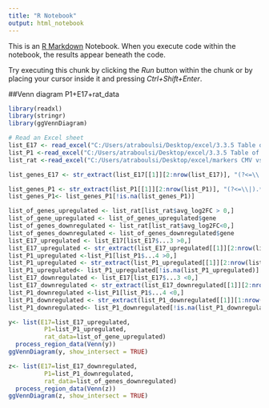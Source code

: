 ```yaml
---
title: "R Notebook"
output: html_notebook
---
```


This is an [R Markdown](http://rmarkdown.rstudio.com) Notebook. When you execute code within the notebook, the results appear beneath the code. 

Try executing this chunk by clicking the *Run* button within the chunk or by placing your cursor inside it and pressing *Ctrl+Shift+Enter*. 

##Venn diagram P1+E17+rat_data

```r
library(readxl)
library(stringr)
library(ggVennDiagram)

# Read an Excel sheet
list_E17 <- read_excel("C:/Users/atraboulsi/Desktop/excel/3.3.5 Table of differentially expressed genes E17 CMV_vs_MEM_all_samples_run422.xlsx", sheet = "Sheet1")
list_P1 <-read_excel("C:/Users/atraboulsi/Desktop/excel/3.3.5 Table of differentially expressed genes  P1 CMV_vs_MEM_all_samples.xlsx", sheet = "Sheet1")
list_rat <-read_excel("C:/Users/atraboulsi/Desktop/excel/markers CMV vs MEM rat DESeq2.xlsx", sheet = "all_markers")
```

```r
list_genes_E17 <- str_extract(list_E17[[1]][2:nrow(list_E17)], "(?<=\\|).*")
```

```r
list_genes_P1 <- str_extract(list_P1[[1]][2:nrow(list_P1)], "(?<=\\|).*")
list_genes_P1<- list_genes_P1[!is.na(list_genes_P1)]

```



```r
list_of_genes_upregulated <- list_rat[list_rat$avg_log2FC > 0,]
list_of_gene_upregulated <- list_of_genes_upregulated$gene
list_of_genes_downregulated <- list_rat[list_rat$avg_log2FC<0,]
list_of_genes_downregulated <- list_of_genes_downregulated$gene
list_E17_upregulated <- list_E17[list_E17$...3 >0,]
list_E17_upregulated <- str_extract(list_E17_upregulated[[1]][2:nrow(list_E17_upregulated)], "(?<=\\|).*")
list_P1_upregulated <-list_P1[list_P1$...4 >0,]
list_P1_upregulated <- str_extract(list_P1_upregulated[[1]][2:nrow(list_P1_upregulated)], "(?<=\\|).*")
list_P1_upregulated<- list_P1_upregulated[!is.na(list_P1_upregulated)]
list_E17_downregulated <- list_E17[list_E17$...3 <0,]
list_E17_downregulated <- str_extract(list_E17_downregulated[[1]][2:nrow(list_E17_downregulated)], "(?<=\\|).*")
list_P1_downregulated <-list_P1[list_P1$...4 <0,]
list_P1_downregulated <- str_extract(list_P1_downregulated[[1]][1:nrow(list_P1_downregulated)], "(?<=\\|).*")
list_P1_downregulated<- list_P1_downregulated[!is.na(list_P1_downregulated)]
```

```r
y<- list(E17=list_E17_upregulated,
          P1=list_P1_upregulated,
          rat_data=list_of_gene_upregulated)
  process_region_data(Venn(y))
ggVennDiagram(y, show_intersect = TRUE)
```
```r
z<- list(E17=list_E17_downregulated,
          P1=list_P1_downregulated,
          rat_data=list_of_genes_downregulated)
  process_region_data(Venn(z))
ggVennDiagram(z, show_intersect = TRUE)
```



